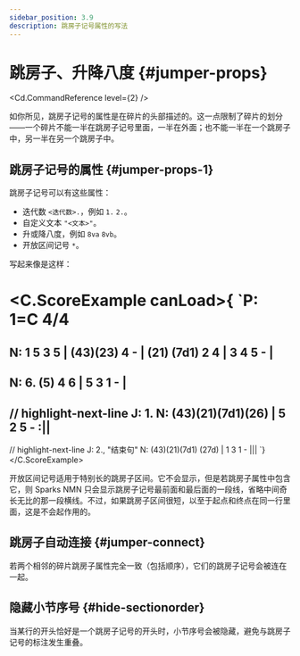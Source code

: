 ```yaml
---
sidebar_position: 3.9
description: 跳房子记号属性的写法
---
```


# 跳房子、升降八度 {#jumper-props}

<Cd.CommandReference level={2} />

如你所见，跳房子记号的属性是在碎片的头部描述的。这一点限制了碎片的划分——一个碎片不能一半在跳房子记号里面，一半在外面；也不能一半在一个跳房子中，另一半在另一个跳房子中。

## 跳房子记号的属性 {#jumper-props-1}

跳房子记号可以有这些属性：

- 迭代数 `<迭代数>.`，例如 `1.` `2.`。
- 自定义文本 `"<文本>"`。
- 升或降八度，例如 `8va` `8vb`。
- 开放区间记号 `*`。

写起来像是这样：

<C.ScoreExample canLoad>{
`P: 1=C 4/4
====
N: 1 5 3 5 | (43)(23) 4 - | (21) (7d1) 2 4 | 3 4 5 - |
---
N: 6. (5) 4 6 | 5 3 1 - |
---
// highlight-next-line
J: 1.
N: (43)(21)(7d1)(26) | 5 2 5 - :||
---
// highlight-next-line
J: 2., "结束句"
N: (43)(21)(7d1) (27d) | 1 3 1 - |||
`}</C.ScoreExample>

开放区间记号适用于特别长的跳房子区间。它不会显示，但是若跳房子属性中包含它，则 Sparks NMN 只会显示跳房子记号最前面和最后面的一段线，省略中间奇长无比的那一段横线。不过，如果跳房子区间很短，以至于起点和终点在同一行里面，这是不会起作用的。

## 跳房子自动连接 {#jumper-connect}

若两个相邻的碎片跳房子属性完全一致（包括顺序），它们的跳房子记号会被连在一起。

## 隐藏小节序号 {#hide-sectionorder}

当某行的开头恰好是一个跳房子记号的开头时，小节序号会被隐藏，避免与跳房子记号的标注发生重叠。
